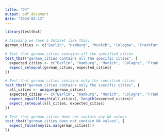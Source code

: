 ```yaml
---
title: "Q4"
output: pdf_document
date: "2024-02-13"
---
```

```r
library(testthat)

# Assuming we have a dataset like this:
german_cities <- c("Berlin", "Hamburg", "Munich", "Cologne", "Frankfurt", "Rostock")

# Test that german_cities contains all the specified cities
test_that("german_cities contains all the specific cities", {
  expected_cities <- c("Berlin", "Hamburg", "Munich", "Cologne", "Frankfurt", "Rostock")
  expect_setequal(german_cities, expected_cities)
})

# Test that german_cities contains only the specified cities
test_that("german_cities contains only the specific cities", {
  all_cities <- unique(german_cities)
  expected_cities <- c("Berlin", "Hamburg", "Munich", "Cologne", "Frankfurt", "Rostock")
  expect_equal(length(all_cities), length(expected_cities))
  expect_setequal(all_cities, expected_cities)
})

# Test that german_cities does not contain any NA values
test_that("german_cities does not contain NA values", {
  expect_false(any(is.na(german_cities)))
})
```


